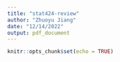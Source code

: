 ```yaml
---
title: "stat424-review"
author: "Zhuoyu Jiang"
date: "12/14/2022"
output: pdf_document
---
```


```r
knitr::opts_chunk$set(echo = TRUE)
```

```R





```